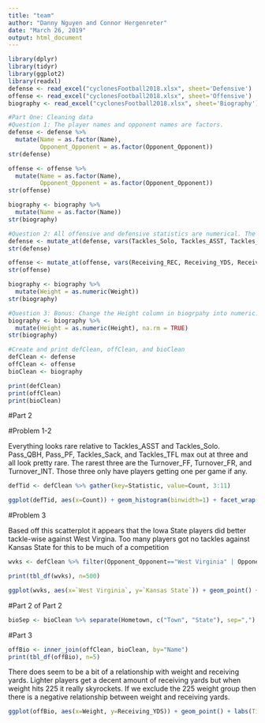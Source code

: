 ---
title: "team"
author: "Danny Nguyen and Connor Hergenreter"
date: "March 26, 2019"
output: html_document
---

```{r setup}
library(dplyr)
library(tidyr)
library(ggplot2)
library(readxl)
defense <- read_excel("cyclonesFootball2018.xlsx", sheet='Defensive')
offense <- read_excel("cyclonesFootball2018.xlsx", sheet='Offensive')
biography <- read_excel("cyclonesFootball2018.xlsx", sheet='Biography')
```

```{r}
#Part One: Cleaning data 
#Question 1: The player names and opponent names are factors.
defense <- defense %>% 
  mutate(Name = as.factor(Name),
         Opponent_Opponent = as.factor(Opponent_Opponent)) 
str(defense)

offense <- offense %>%
  mutate(Name = as.factor(Name),
         Opponent_Opponent = as.factor(Opponent_Opponent)) 
str(offense)

biography <- biography %>% 
  mutate(Name = as.factor(Name))
str(biography)
```

```{r}
#Question 2: All offensive and defensive statistics are numerical. The Weight column in biogrpahy is also numeric.
defense <- mutate_at(defense, vars(Tackles_Solo, Tackles_ASST, Tackles_TFL, Tackles_Sack, Turnover_FF, Turnover_FR, Turnover_INT, Pass_QBH, Pass_PB), as.numeric)
str(defense)

offense <- mutate_at(offense, vars(Receiving_REC, Receiving_YDS, Receiving_TD, Rushing_ATT, Rushing_YDS, Rushing_TD, `Passing_CMP-ATT`, Passing_YDS, Passing_TD, Passing_INT), as.numeric)
str(offense)

biography <- biography %>% 
  mutate(Weight = as.numeric(Weight))
str(biography)
```

```{r}
#Question 3: Bonus: Change the Height column in biogrpahy into numeric.
biography <- biography %>%
  mutate(Height = as.numeric(Height), na.rm = TRUE)
str(biography)

#Create and print defClean, offClean, and bioClean
defClean <- defense
offClean <- offense
bioClean <- biography

print(defClean)
print(offClean)
print(bioClean)
```

#Part 2

#Problem 1-2

Everything looks rare relative to Tackles_ASST and Tackles_Solo. Pass_QBH, Pass_PF, Tackles_Sack, and Tackles_TFL max out at three and all look pretty rare. The rarest three are the Turnover_FF, Turnover_FR, and Turnover_INT. Those three only have players getting one per game if any.

```{r}
defTid <- defClean %>% gather(key=Statistic, value=Count, 3:11)

ggplot(defTid, aes(x=Count)) + geom_histogram(binwidth=1) + facet_wrap(~Statistic) + scale_x_continuous(breaks=seq(0,10,1)) + labs(title="Defensive Statistic Counts", x="Player Max", y="Count")
```

#Problem 3

Based off this scatterplot it appears that the Iowa State players did better tackle-wise against West Virgina. Too many players got no tackles against Kansas State for this to be much of a competition

```{r}
wvks <- defClean %>% filter(Opponent_Opponent=="West Virginia" | Opponent_Opponent=="Kansas State") %>% select(Name, Opponent_Opponent, Tackles_Solo) %>% spread(Opponent_Opponent, Tackles_Solo) %>% mutate_all(funs(replace(., is.na(.), 0)))

print(tbl_df(wvks), n=500)

ggplot(wvks, aes(x=`West Virginia`, y=`Kansas State`)) + geom_point() + scale_y_continuous(breaks=seq(0,9,1)) + labs(title="Player Tackle Counts Against Kansas State and West Virginia", x="West Virginia", y="Kansas State")
```

#Part 2 of Part 2

```{r}
bioSep <- bioClean %>% separate(Hometown, c("Town", "State"), sep=",") %>% group_by(State) %>% summarize(n())
```

#Part 3

```{r}
offBio <- inner_join(offClean, bioClean, by="Name")
print(tbl_df(offBio), n=5)
```

There does seem to be a bit of a relationship with weight and receiving yards. Lighter players get a decent amount of receiving yards but when weight hits 225 it really skyrockets. If we exclude the 225 weight group then there is a negative relationship between weight and receiving yards.

```{r}
ggplot(offBio, aes(x=Weight, y=Receiving_YDS)) + geom_point() + labs(Title="Receiving Yards by Weight", x="Weight", y="Receiving Yards")
```


